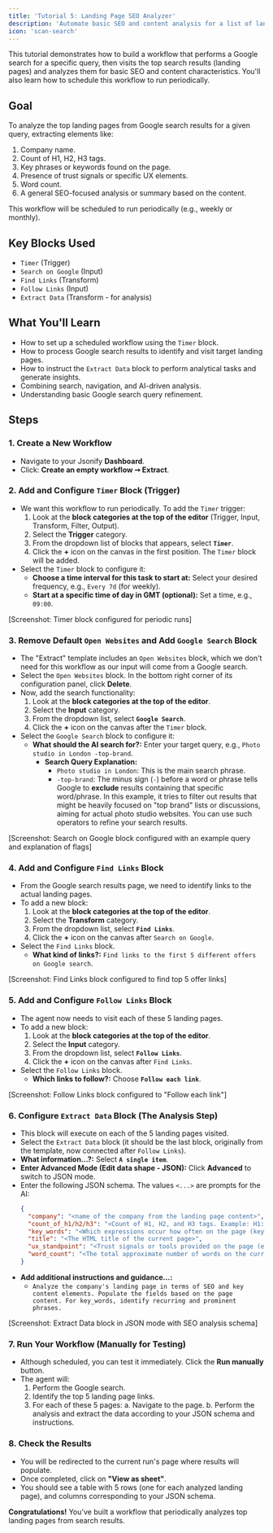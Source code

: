 ```yaml
---
title: 'Tutorial 5: Landing Page SEO Analyzer'
description: 'Automate basic SEO and content analysis for a list of landing pages obtained from Google search results.'
icon: 'scan-search'
---
```


This tutorial demonstrates how to build a workflow that performs a Google search for a specific query, then visits the top search results (landing pages) and analyzes them for basic SEO and content characteristics. You'll also learn how to schedule this workflow to run periodically.

## Goal

To analyze the top landing pages from Google search results for a given query, extracting elements like:
1. Company name.
2. Count of H1, H2, H3 tags.
3. Key phrases or keywords found on the page.
4. Presence of trust signals or specific UX elements.
5. Word count.
6. A general SEO-focused analysis or summary based on the content.

This workflow will be scheduled to run periodically (e.g., weekly or monthly).

## Key Blocks Used

* `Timer` (Trigger)
* `Search on Google` (Input)
* `Find Links` (Transform)
* `Follow Links` (Input)
* `Extract Data` (Transform - for analysis)

## What You'll Learn

* How to set up a scheduled workflow using the `Timer` block.
* How to process Google search results to identify and visit target landing pages.
* How to instruct the `Extract Data` block to perform analytical tasks and generate insights.
* Combining search, navigation, and AI-driven analysis.
* Understanding basic Google search query refinement.

## Steps

### 1. Create a New Workflow

* Navigate to your Jsonify **Dashboard**.
* Click: **Create an empty workflow ➙ Extract**.

### 2. Add and Configure `Timer` Block (Trigger)

* We want this workflow to run periodically. To add the `Timer` trigger:
    1. Look at the **block categories at the top of the editor** (Trigger, Input, Transform, Filter, Output).
    2. Select the **Trigger** category.
    3. From the dropdown list of blocks that appears, select **`Timer`**.
    4. Click the **+** icon on the canvas in the first position. The `Timer` block will be added.
* Select the `Timer` block to configure it:
  * **Choose a time interval for this task to start at:** Select your desired frequency, e.g., `Every 7d` (for weekly).
  * **Start at a specific time of day in GMT (optional):** Set a time, e.g., `09:00`.

[Screenshot: Timer block configured for periodic runs]

### 3. Remove Default `Open Websites` and Add `Google Search` Block

* The "Extract" template includes an `Open Websites` block, which we don't need for this workflow as our input will come from a Google search.
* Select the `Open Websites` block. In the bottom right corner of its configuration panel, click **Delete**.
* Now, add the search functionality:
    1. Look at the **block categories at the top of the editor**.
    2. Select the **Input** category.
    3. From the dropdown list, select **`Google Search`**.
    4. Click the **+** icon on the canvas after the `Timer` block.
* Select the `Google Search` block to configure it:
  * **What should the AI search for?:** Enter your target query, e.g., `Photo studio in London -top-brand`.
    * **Search Query Explanation:**
        * `Photo studio in London`: This is the main search phrase.
        * `-top-brand`: The minus sign (`-`) before a word or phrase tells Google to **exclude** results containing that specific word/phrase. In this example, it tries to filter out results that might be heavily focused on "top brand" lists or discussions, aiming for actual photo studio websites. You can use such operators to refine your search results.

[Screenshot: Search on Google block configured with an example query and explanation of flags]

### 4. Add and Configure `Find Links` Block

* From the Google search results page, we need to identify links to the actual landing pages.
* To add a new block:
    1. Look at the **block categories at the top of the editor**.
    2. Select the **Transform** category.
    3. From the dropdown list, select **`Find Links`**.
    4. Click the **+** icon on the canvas after `Search on Google`.
* Select the `Find Links` block.
  * **What kind of links?:** `Find links to the first 5 different offers on Google search`.

[Screenshot: Find Links block configured to find top 5 offer links]

### 5. Add and Configure `Follow Links` Block

* The agent now needs to visit each of these 5 landing pages.
* To add a new block:
    1. Look at the **block categories at the top of the editor**.
    2. Select the **Input** category.
    3. From the dropdown list, select **`Follow Links`**.
    4. Click the **+** icon on the canvas after `Find Links`.
* Select the `Follow Links` block.
  * **Which links to follow?:** Choose **`Follow each link`**.

[Screenshot: Follow Links block configured to "Follow each link"]

### 6. Configure `Extract Data` Block (The Analysis Step)

* This block will execute on each of the 5 landing pages visited.
* Select the `Extract Data` block (it should be the last block, originally from the template, now connected after `Follow Links`).
* **What information...?:** Select **`A single item`**.
* **Enter Advanced Mode (Edit data shape - JSON):** Click **Advanced** to switch to JSON mode.
* Enter the following JSON schema. The values `<...>` are prompts for the AI:
  ```json
  {
    "company": "<name of the company from the landing page content>",
    "count_of_h1/h2/h3": "<Count of H1, H2, and H3 tags. Example: H1:1, H2:3, H3:5>",
    "key_words": "<Which expressions occur how often on the page (keyword analysis; note: word combinations must also be taken into account), list them separated by commas. Max 10-15 phrases.>",
    "title": "<The HTML title of the current page>",
    "ux_standpoint": "<Trust signals or tools provided on the page (e.g., testimonials, live chat, security badges)>",
    "word_count": "<The total approximate number of words on the current page's main content>"
  }
  ```
* **Add additional instructions and guidance...:**
  * `Analyze the company's landing page in terms of SEO and key content elements. Populate the fields based on the page content. For key_words, identify recurring and prominent phrases.`

[Screenshot: Extract Data block in JSON mode with SEO analysis schema]

### 7. Run Your Workflow (Manually for Testing)

* Although scheduled, you can test it immediately. Click the **Run manually** button.
* The agent will:
  1. Perform the Google search.
  2. Identify the top 5 landing page links.
  3. For each of these 5 pages:
     a. Navigate to the page.
     b. Perform the analysis and extract the data according to your JSON schema and instructions.

### 8. Check the Results

* You will be redirected to the current run's page where results will populate.
* Once completed, click on **"View as sheet"**.
* You should see a table with 5 rows (one for each analyzed landing page), and columns corresponding to your JSON schema.

**Congratulations!** You've built a workflow that periodically analyzes top landing pages from search results.
